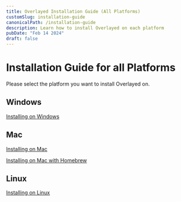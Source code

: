 ```yaml
---
title: Overlayed Installation Guide (All Platforms)
customSlug: installation-guide
canonicalPath: /installation-guide
description: Learn how to install Overlayed on each platform
pubDate: "Feb 14 2024"
draft: false
---
```


# Installation Guide for all Platforms

Please select the platform you want to install Overlayed on.

## Windows
[Installing on Windows](/blog/installing-overlayed-on-windows)

## Mac
[Installing on Mac](/blog/installing-overlayed-on-mac)

[Installing on Mac with Homebrew](/blog/installing-overlayed-on-mac-with-homebrew)

## Linux 
[Installing on Linux](/blog/installing-overlayed-on-linux)
